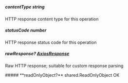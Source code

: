 
##### **contentType** string
HTTP response content type for this operation

##### **statusCode** number
HTTP response status code for this operation

##### **rawResponse?** [AxiosResponse](https://axios-http.com/docs/res_schema)
Raw HTTP response; suitable for custom response parsing

<Collapsible>
    ##### **readOnlyObject?** shared.ReadOnlyObject
    OK
    <Collapsible.Break/>
    <ReadOnlyObject/>
</Collapsible>

